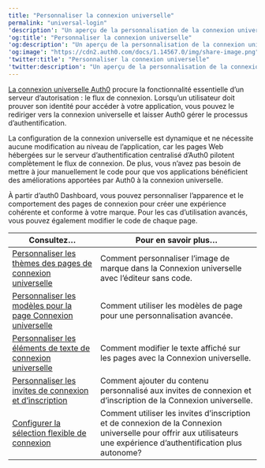 ```yaml
---
title: "Personnaliser la connexion universelle"
permalink: "universal-login"
'description': "Un aperçu de la personnalisation de la connexion universelle"
'og:title': "Personnaliser la connexion universelle"
'og:description': "Un aperçu de la personnalisation de la connexion universelle"
'og:image': "https://cdn2.auth0.com/docs/1.14567.0/img/share-image.png"
'twitter:title': "Personnaliser la connexion universelle"
'twitter:description': "Un aperçu de la personnalisation de la connexion universelle"
---
```


[La connexion universelle Auth0](/docs/fr-ca/authenticate/login/auth0-universal-login) procure la fonctionnalité essentielle d’un serveur d’autorisation : le flux de connexion. Lorsqu’un utilisateur doit prouver son identité pour accéder à votre application, vous pouvez le rediriger vers la connexion universelle et laisser Auth0 gérer le processus d’authentification.

La configuration de la connexion universelle est dynamique et ne nécessite aucune modification au niveau de l’application, car les pages Web hébergées sur le serveur d’authentification centralisé d’Auth0 pilotent complètement le flux de connexion. De plus, vous n’avez pas besoin de mettre à jour manuellement le code pour que vos applications bénéficient des améliorations apportées par Auth0 à la connexion universelle.

À partir d’<Tooltip href="/docs/fr-ca/glossary?term=auth0-dashboard" tip="Auth0 Dashboard
Principal produit d’Auth0 pour configurer vos services." cta="Voir le glossaire">auth0 Dashboard</Tooltip>, vous pouvez personnaliser l’apparence et le comportement des pages de connexion pour créer une expérience cohérente et conforme à votre marque. Pour les cas d’utilisation avancés, vous pouvez également modifier le code de chaque page.

<table class="table"><thead>
<tr>
<th><strong>Consultez…</strong></th>
<th><strong>Pour en savoir plus…</strong></th>
</tr>
</thead>
<tbody>
<tr>
<td><a href="/docs/fr-ca/customize/login-pages/universal-login/customize-themes">Personnaliser les thèmes des pages de connexion universelle</a></td>
<td>Comment personnaliser l’image de marque dans la Connexion universelle avec l’éditeur sans code.</td>
</tr>
<tr>
<td><a href="/docs/fr-ca/customize/login-pages/universal-login/customize-templates">Personnaliser les modèles pour la page Connexion universelle</a></td>
<td>Comment utiliser les modèles de page pour une personnalisation avancée.</td>
</tr>
<tr>
<td><a href="/docs/fr-ca/customize/login-pages/universal-login/customize-text-elements">Personnaliser les éléments de texte de connexion universelle</a></td>
<td>Comment modifier le texte affiché sur les pages avec la Connexion universelle.</td>
</tr>
<tr>
<td><a href="/docs/fr-ca/customize/login-pages/universal-login/customize-signup-and-login-prompts">Personnaliser les invites de connexion et d’inscription</a></td>
<td>Comment ajouter du contenu personnalisé aux invites de connexion et d’inscription de la Connexion universelle.</td>
</tr>
<tr>
<td><a href="/docs/fr-ca/customize/login-pages/universal-login/configure-flexible-connection-switching">Configurer la sélection flexible de connexion</a></td>
<td>Comment utiliser les invites d’inscription et de connexion de la Connexion universelle pour offrir aux utilisateurs une expérience d’authentification plus autonome?</td>
</tr>
</tbody>
</table>